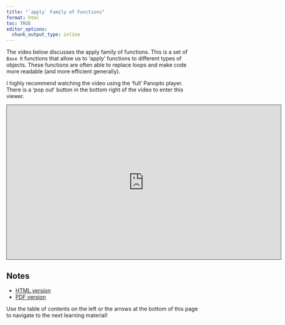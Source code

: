 ```yaml
---
title: "`apply` Family of Functions"
format: html
toc: TRUE
editor_options: 
  chunk_output_type: inline
---
```


The video below discusses the apply family of functions. This is a set of `Base R` functions that allow us to 'apply' functions to different types of objects. These functions are often able to replace loops and make code more readable (and more efficient generally). 

I highly recommend watching the video using the 'full' Panopto player. There is a 'pop out' button in the bottom right of the video to enter this viewer.

```{=html}
<iframe src="https://ncsu.hosted.panopto.com/Panopto/Pages/Embed.aspx?id=18b0b9a5-2def-40c4-8489-b19000dda738&autoplay=false&offerviewer=true&showtitle=true&showbrand=true&captions=false&interactivity=all" height="405" width="720" style="border: 1px solid #464646;" allowfullscreen allow="autoplay" aria-label="Panopto Embedded Video Player" aria-description="30 - Apply Family of Functions" ></iframe>
```


## Notes

- <a href = "30-Apply_Family.html" target = "_blank">HTML version</a>
- <a href = "PDFs/30-Apply_Family.pdf" target = "_blank">PDF version</a>

Use the table of contents on the left or the arrows at the bottom of this page to navigate to the next learning material!